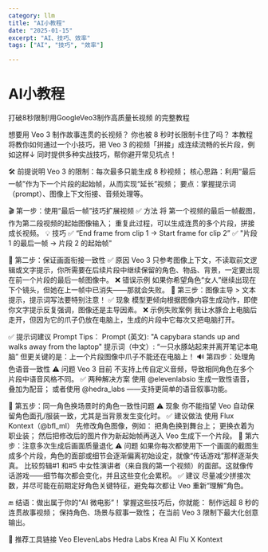 ```yaml
---
category: llm
title: "AI小教程"
date: "2025-01-15"
excerpt: "AI、技巧、效率"
tags: ["AI", "技巧", "效率"]

---
```


# AI小教程

打破8秒限制!用GoogleVeo3制作高质量长视频
的完整教程

想要用 Veo 3 制作故事连贯的长视频？
你也被 8 秒时长限制卡住了吗？
本教程将教你如何通过一个小技巧，把 Veo 3 的视频「拼接」成连续流畅的长片段，例如这样↓
同时提供多种实战技巧，帮你避开常见坑点！

🛠️ 前提说明
Veo 3 的限制：每次最多只能生成 8 秒视频；
核心思路：利用“最后一帧”作为下一个片段的起始帧，从而实现“延长”视频；
要点：掌握提示词（prompt）、图像上下文衔接、音频处理等。

🎬 第一步：使用“最后一帧”技巧扩展视频
✅ 方法
将 第一个视频的最后一帧截图，作为第二段视频的起始图像输入；
重复此过程，可以生成连贯的多个片段，拼接成长视频。
💡 技巧
✅ “End frame from clip 1 → Start frame for clip 2”
✅ "片段 1 的最后一帧 → 片段 2 的起始帧"

🎯 第二步：保证画面衔接一致性
✅ 原因
Veo 3 只参考图像上下文，不读取前文逻辑或文字提示，你所需要在后续片段中继续保留的角色、物品、背景，一定要出现在前一个片段的最后一帧图像中。
❌ 错误示例
如果你希望角色“女人”继续出现在下个镜头，但她在上一帧中已消失——那就会失败。
🧠 第三步：图像主导 > 文本提示，提示词写法要特别注意！
✅ 现象
模型更倾向根据图像内容生成动作，即使你文字提示反复强调，图像还是主导因素。
❌ 示例失败案例
我让水豚合上电脑后走开，但因为它的爪子仍放在电脑上，生成的片段中它每次又把电脑打开。

✅ 提示词建议 Prompt Tips：
Prompt (英文): "A capybara stands up and walks away from the laptop"
提示词（中文）: “一只水豚站起来并离开笔记本电脑”
但更关键的是：上一个片段图像中爪子不能还在电脑上！
🔊 第四步：处理角色语音一致性
⚠️ 问题
Veo 3 目前 不支持上传自定义音频，导致相同角色在多个片段中语音风格不同。
✅ 两种解决方案
使用 @elevenlabsio 生成一致性语音，叠加为配音；
或者使用 @hedra_labs ——支持更简单的语音叙事功能。

👗 第五步：同一角色换场景时的角色一致性问题
⚠️ 现象
你不能指望 Veo 自动保留角色面孔/服装一致，尤其是当背景发生变化时。
✅ 建议做法
使用 Flux Kontext（@bfl_ml） 先修改角色图像，例如：
把角色换到舞台上；
更换衣着为职业装；
然后把修改后的图片作为新起始帧再送入 Veo 生成下一个片段。
🧵 第六步：注意多次生成后画面质量退化
⚠️ 问题
如果你每次都使用下一个画面的截图生成多个片段，角色的面部或细节会逐渐偏离初始设定，就像“传话游戏”那样逐渐失真。
比较剪辑#1 和#5 中女性演讲者（来自我的第一个视频）的面部。这就像传话游戏——细节每次都会变化，并且这些变化会累积。
✅ 建议
尽量减少拼接次数，并尽可能在前期定好角色关键特征，避免每次都让 Veo 重新“理解”角色。

🔚 结语：做出属于你的“AI 微电影”！
掌握这些技巧后，你就能：
制作远超 8 秒的连贯故事视频；
保持角色、场景与叙事一致性；
在当前 Veo 3 限制下最大化创意输出。

🧩 推荐工具链接
Veo
ElevenLabs
Hedra Labs
Krea AI 
Flu X Kontext